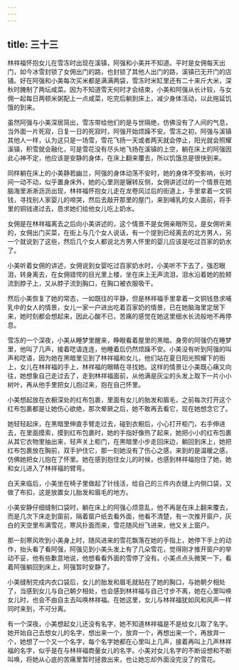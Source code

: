 ```yaml
---
---
---
```

title: 三十三
---



林祥福怀抱女儿在雪冻时出现在溪镇，阿强和小美并不知道。平时是女佣每天出门，如今冰雪封锁了女佣出门的路，也封锁了其他人出门的路，溪镇已无开门的店铺。好在阿强和小美每次买米都是满满两袋，雪冻时米缸里还有二十来斤大米，深秋时腌制了两坛咸菜。因为不知道雪天何时才会结束，小美和阿强从长计较，与女佣一起每日两顿米粥配上一点咸菜，吃完后躺到床上，减少身体活动，以此拖延饥饿的到来。

虽然阿强与小美深居简出，雪冻带给他们的是与世隔绝，仿佛没有了人间的气息，当外面一片死寂，日复一日的死寂时，阿强开始烦躁不安。雪冻之初，阿强与溪镇其他人一样，认为这只是一场雪，雪花飞扬一天或者两天就会停止，阳光就会照耀溪镇，积雪就会融化，可是雪花没有尽头地飞扬在溪镇的上空，躺在床上的阿强因此心神不定，他应该是安静的身体，在床上翻来覆去，所以饥饿总是很快到来。

同样躺在床上的小美静若幽兰，阿强的身体动荡不安时，她的身体不受影响，长时间一动不动，似乎置身床外，她的心里则是辗转反侧，女佣讲述过的一个情景在她脑海里淅淅沥沥出现，林祥福怀抱女儿走在龙卷风过后的街道上，手里拿着一文铜钱，寻找别人家婴儿的啼哭，然后去敲开那里的屋门，来到哺乳的女人面前，将手里的铜钱递过去，恳求她们给他女儿吃上奶水。

女佣是在林祥福离去之后向小美讲述的，这个情景不是女佣亲眼所见，是女佣听来的，女佣出门买菜，在街上与几个女人说话，有一个提到已经离去的北方男人，另一个就说到了这些，然后几个女人都说北方男人怀里的婴儿应该是吃过百家的奶水了。

小美听着女佣的讲述，女佣说到女婴吃过百家奶水时，小美听不下去了，强忍眼泪，转身离去，在女佣错愕的目光里上楼，坐在床上无声流泪，泪水沿着她的脸颊流到脖子上，又从脖子流到胸口，在胸口被衣服吸干。

然后小美恢复了她的常态，一如既往的平静，但是林祥福手里拿着一文铜钱恳求哺乳中的女人的情景，女儿一家一户进出吃着百家奶的情景，已在她脑海里定居下来，她时刻都会想起来，因此心酸不已，苦痛的感觉在她这里细水长流般地不再停息。

雪冻的一个深夜，小美从睡梦里醒来，睁眼看着屋里的黑暗。身旁的阿强仍在睡梦里，他叫了几声，接着呓语连连，他睡着后仍然烦躁不安。小美没有听到阿强的叫声和呓语，因为她在黑暗里见到了林祥福和女儿，他们站在夏日阳光照耀下的街上，女儿在林祥福的手上，林祥福的眼睛在寻找她。这样的情景让小美既心痛又向往，她想象自己走过去了，走到林祥福面前，从他满是灰尘的头发上取下一片小小树叶，再从他手里把女儿抱过来，抱在自己怀里。

小美想起放在衣橱深处的红布包裹，里面有女儿的胎发和眉毛，之前每次打开这个红布包裹都是让她伤心欲绝，那次晕厥之后，她不敢再去看它，现在她想念它了。

她轻轻起床，在黑暗里伸直手臂走过去，碰到衣橱后，小心打开柜门，右手伸进去，在里面摸索，摸到红布包裹时，她的手指好像热了起来，她把小小的红布包裹从其它衣物里抽出来，轻声关上柜门，在黑暗里小步走回床边，躺回到床上，她把红布包裹放在胸前，双手护住它，那一刻她没有了伤心之感，来到的是温暖之感，仿佛她把女儿抱在了怀里。她在感到抱住女儿的时候，也感到林祥福抱住了她，她和女儿进入了林祥福的臂弯。

白天来临后，小美坐在椅子里做起了针线活，给自己的三件内衣缝上内侧口袋，又做了布扣，这是放置女儿胎发和眉毛的地方。

小美安静仔细缝制口袋时，躺在床上的阿强心烦意乱，他不再是在床上翻来覆去，而是几次下床走到窗前，隔着窗户纸去看外面，他看不清楚，有一次推开窗户，灰白的天空里布满雪花，寒风扑面而来，雪花随风纷飞进来，他又关上窗户。

那一刻寒风吹到小美身上时，随风进来的雪花飘落在她的手指上，她停下手上的动作，抬头看了看阿强，阿强见到小美头发上有了几朵雪花，觉得刚才推开窗户的举动不妥，他有些歉意地说，他想看看外面的雪停了没有。小美点点头微笑一下，看着阿强躺回到床上，阿强暂时安静了。

小美缝制完成内衣口袋后，女儿的胎发和眉毛就贴在了她的胸口，与她朝夕相处了，当感到女儿与自己朝夕相处，也会感到林祥福与自己寸步不离，她在心里叫唤女儿时，也会不由自主去叫唤林祥福。在她这里，女儿与林祥福犹如风和风声一样同时来到，不可分离。

有一个深夜，小美想起女儿还没有名字，她不知道林祥福是不是给女儿取了名字。她开始自己去想女儿的名字，想出来一个，放弃一个，再想出来一个，再放弃一个，她想了一个又一个名字，每个名字她都在心里叫上几声，接着再叫上几声林祥福的名字，似乎是在与林祥福商量女儿的名字。小美对女儿名字的不断设想和不断叫唤，将她从心底的苦痛里暂时拯救出来，也让她忘却外面没完没了的雪花。